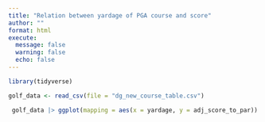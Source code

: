 ```yaml
---
title: "Relation between yardage of PGA course and score"
author: ""
format: html
execute: 
  message: false
  warning: false
  echo: false
---
```


```r
library(tidyverse)

golf_data <- read_csv(file = "dg_new_course_table.csv")
```

```r
 golf_data |> ggplot(mapping = aes(x = yardage, y = adj_score_to_par)) + geom_point(alpha = .8) + geom_smooth(method = "loess", se = FALSE, color = "green") + labs(subtitle = "Only after the yardage crosses 7100 does it have an effect on the score.", x = "Yardage", y = "Average score to Par", caption = "Data from datagolf.com") + theme(plot.title = element_text(face = "bold")) 


```

